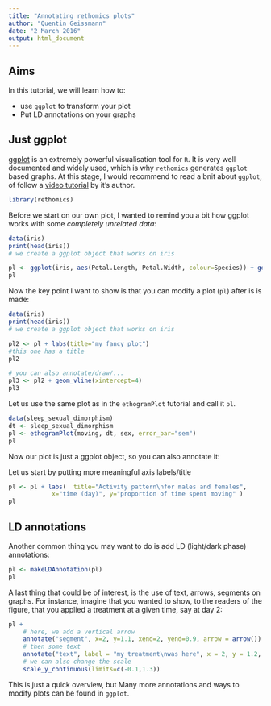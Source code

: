```yaml
---
title: "Annotating rethomics plots"
author: "Quentin Geissmann"
date: "2 March 2016"
output: html_document
---
```



Aims
----- 

In this tutorial, we will learn how to:

* use `ggplot` to transform your plot
* Put LD annotations on your graphs


Just ggplot
----------------------------------------
[ggplot](http://ggplot2.org/) is an extremely powerful visualisation tool for `R`.
It is very well documented and widely used, which is why `rethomics` generates `ggplot` based graphs.
At this stage, I would recommend to read a bnit about `ggplot`, of follow a [video tutorial](https://www.youtube.com/watch?v=RHu5vgBZ1yQ) by it's author.


```r
library(rethomics)
```


Before we start on our own plot, I wanted to remind you a bit how ggplot works with some *completely unrelated data*:

```r
data(iris)
print(head(iris))
# we create a ggplot object that works on iris

pl <- ggplot(iris, aes(Petal.Length, Petal.Width, colour=Species)) + geom_point()
pl
```

Now the key point I want to show is that you can modify a plot (`pl`) after is is made:

```r
data(iris)
print(head(iris))
# we create a ggplot object that works on iris

pl2 <- pl + labs(title="my fancy plot")
#this one has a title
pl2

# you can also annotate/draw/...
pl3 <- pl2 + geom_vline(xintercept=4)
pl3
```



Let us use the same plot as in the `ethogramPlot` tutorial and call it `pl`.

```r
data(sleep_sexual_dimorphism)
dt <- sleep_sexual_dimorphism
pl <- ethogramPlot(moving, dt, sex, error_bar="sem")
pl
```

Now our plot is just a ggplot object, so you can also annotate it:

Let us start by putting more meaningful axis labels/title
```r
pl <- pl + labs(  title="Activity pattern\nfor males and females",
            x="time (day)", y="proportion of time spent moving" )
pl
```

LD annotations
------------------------------

Another common thing you may want to do is add LD (light/dark phase) annotations:


```r
pl <- makeLDAnnotation(pl)
pl
```


A last thing that could be of interest, is the use of text, arrows, segments on graphs.
For instance, imagine that you wanted to show, to the readers of the figure, that you applied a treatment at a given time,
say at day 2:

```r
pl +
    # here, we add a vertical arrow
    annotate("segment", x=2, y=1.1, xend=2, yend=0.9, arrow = arrow()) +
    # then some text
    annotate("text", label = "my treatment\nwas here", x = 2, y = 1.2, size = 5, colour = "red") +
    # we can also change the scale
    scale_y_continuous(limits=c(-0.1,1.3))
```

This is just a quick overview, but Many more annotations and ways to modify plots can be found in `ggplot`.
